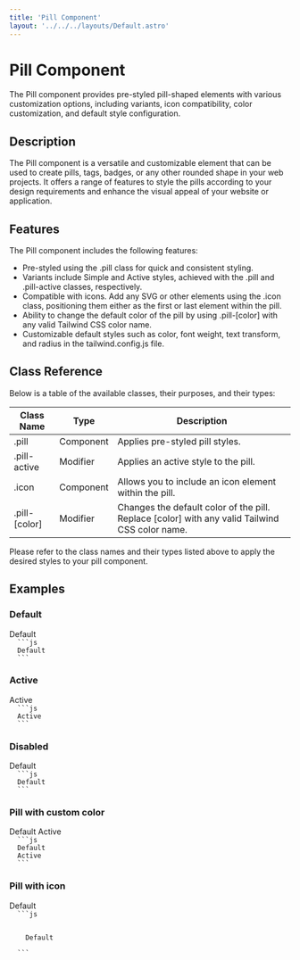 ```yaml
---
title: 'Pill Component'
layout: '../../../layouts/Default.astro'
---
```




# Pill Component

The Pill component provides pre-styled pill-shaped elements with various customization options, including variants, icon compatibility, color customization, and default style configuration.

## Description

The Pill component is a versatile and customizable element that can be used to create pills, tags, badges, or any other rounded shape in your web projects. It offers a range of features to style the pills according to your design requirements and enhance the visual appeal of your website or application.

## Features

The Pill component includes the following features:

- Pre-styled using the .pill class for quick and consistent styling.
- Variants include Simple and Active styles, achieved with the .pill and .pill-active classes, respectively.
- Compatible with icons. Add any SVG or other elements using the .icon class, positioning them either as the first or last element within the pill.
- Ability to change the default color of the pill by using .pill-[color] with any valid Tailwind CSS color name.
- Customizable default styles such as color, font weight, text transform, and radius in the tailwind.config.js file.

## Class Reference

Below is a table of the available classes, their purposes, and their types:

| Class Name    | Type      | Description                                                                                    |
| ------------- | --------- | ---------------------------------------------------------------------------------------------- |
| .pill         | Component | Applies pre-styled pill styles.                                                                |
| .pill-active  | Modifier  | Applies an active style to the pill.                                                           |
| .icon         | Component | Allows you to include an icon element within the pill.                                         |
| .pill-[color] | Modifier  | Changes the default color of the pill. Replace [color] with any valid Tailwind CSS color name. |

Please refer to the class names and their types listed above to apply the desired styles to your pill component.

## Examples

### Default

<Preview>
  <span class='pill'>Default</span>
</Preview>
<Code>
  ```js
  <span class='pill'>Default</span>
  ```
</Code>

### Active

<Preview>
  <span class='pill pill-active'>Active</span>
</Preview>
<Code>
  ```js
  <span class='pill pill-active'>Active</span>
  ```
</Code>

### Disabled

<Preview>
  <span class='pill pill-disabled'>Default</span>
</Preview>
<Code>
  ```js
  <span class='pill pill-disabled'>Default</span>
  ```
</Code>

### Pill with custom color

<Preview>
  <span class='pill pill-purple'>Default</span>
  <span class='pill pill-active pill-active-purple'>Active</span>
</Preview>
<Code>
  ```js
  <span class='pill pill-purple'>Default</span>
  <span class='pill pill-active pill-active-purple'>Active</span>
  ```
</Code>

### Pill with icon

<Preview>
  <span class='pill'>
    <IconCheck />
    Default
  </span>
</Preview>
<Code>
  ```js
  <span class='pill'>
    <IconCheck />
    Default
  </span>
  ```
</Code>

